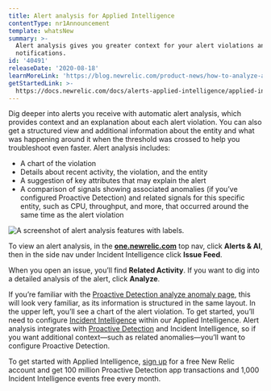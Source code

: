 ```yaml
---
title: Alert analysis for Applied Intelligence
contentType: nr1Announcement
template: whatsNew
summary: >-
  Alert analysis gives you greater context for your alert violations and
  notifications.
id: '40491'
releaseDate: '2020-08-18'
learnMoreLink: 'https://blog.newrelic.com/product-news/how-to-analyze-alert-violations/'
getStartedLink: >-
  https://docs.newrelic.com/docs/alerts-applied-intelligence/applied-intelligence
---
```


Dig deeper into alerts you receive with automatic alert analysis, which provides context and an explanation about each alert violation. You can also get a structured view and additional information about the entity and what was happening around it when the threshold was crossed to help you troubleshoot even faster. Alert analysis includes:

* A chart of the violation
* Details about recent activity, the violation, and the entity
* A suggestion of key attributes that may explain the alert
* A comparison of signals showing associated anomalies (if you’ve configured Proactive Detection) and related signals for this specific entity, such as CPU, throughput, and more, that occurred around the same time as the alert violation

![A screenshot of alert analysis features with labels.](./images/alert-analysis-details.png "A screenshot of alert analysis features with labels.")

To view an alert analysis, in the **[one.newrelic.com](https://one.newrelic.com)** top nav, click **Alerts & AI**, then in the side nav under Incident Intelligence click **Issue Feed**.

When you open an issue, you’ll find **Related Activity**. If you want to dig into a detailed analysis of the alert, click **Analyze**.

If you’re familiar with the [Proactive Detection analyze anomaly page](https://blog.newrelic.com/product-news/new-capabilities-proactive-detection/), this will look very familiar, as its information is structured in the same layout. In the upper left, you’ll see a chart of the alert violation. To get started, you’ll need to configure [Incident Intelligence](/docs/alerts-applied-intelligence/applied-intelligence/incident-intelligence/get-started-incident-intelligence) within our Applied Intelligence. Alert analysis integrates with [Proactive Detection](/docs/alerts-applied-intelligence/applied-intelligence/proactive-detection/proactive-detection-applied-intelligence) and Incident Intelligence, so if you want additional context—such as related anomalies—you’ll want to configure Proactive Detection.

To get started with Applied Intelligence, [sign up](https://newrelic.com/signup) for a free New Relic account and get 100 million Proactive Detection app transactions and 1,000 Incident Intelligence events free every month.
